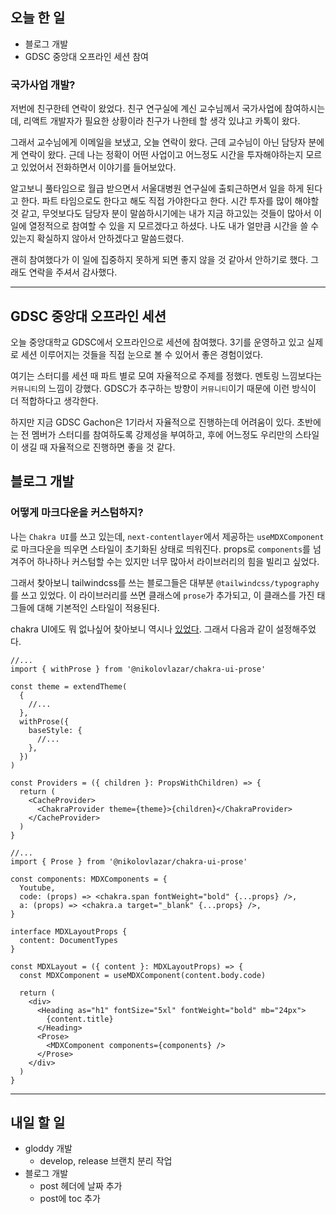 ## 오늘 한 일

- 블로그 개발
- GDSC 중앙대 오프라인 세션 참여

### 국가사업 개발?

저번에 친구한테 연락이 왔었다. 친구 연구실에 계신 교수님께서 국가사업에 참여하시는데, 리액트 개발자가 필요한 상황이라 친구가 나한테 할 생각 있냐고 카톡이 왔다.

그래서 교수님에게 이메일을 보냈고, 오늘 연락이 왔다. 근데 교수님이 아닌 담당자 분에게 연락이 왔다. 근데 나는 정확이 어떤 사업이고 어느정도 시간을 투자해야하는지 모르고 있었어서 전화하면서 이야기를 들어보았다.

알고보니 풀타임으로 월급 받으면서 서울대병원 연구실에 출퇴근하면서 일을 하게 된다고 한다. 파트 타임으로도 한다고 해도 직접 가야한다고 한다.
시간 투자를 많이 해야할 것 같고, 무엇보다도 담당자 분이 말씀하시기에는 내가 지금 하고있는 것들이 많아서 이 일에 열정적으로 참여할 수 있을 지 모르겠다고 하셨다. 나도 내가 얼만큼 시간을 쓸 수 있는지 확실하지 않아서 안하겠다고 말씀드렸다.

괜히 참여했다가 이 일에 집중하지 못하게 되면 좋지 않을 것 같아서 안하기로 했다. 그래도 연락을 주셔서 감사했다.

---

## GDSC 중앙대 오프라인 세션

오늘 중앙대학교 GDSC에서 오프라인으로 세션에 참여했다. 3기를 운영하고 있고 실제로 세션 이루어지는 것들을 직접 눈으로 볼 수 있어서 좋은 경험이었다.

여기는 스터디를 세션 때 파트 별로 모여 자율적으로 주제를 정했다. 멘토링 느낌보다는 `커뮤니티`의 느낌이 강했다.
GDSC가 추구하는 방향이 `커뮤니티`이기 때문에 이런 방식이 더 적합하다고 생각한다.

하지만 지금 GDSC Gachon은 1기라서 자율적으로 진행하는데 어려움이 있다. 초반에는 전 멤버가 스터디를 참여하도록 강제성을 부여하고, 후에 어느정도 우리만의 스타일이 생길 때 자율적으로 진행하면 좋을 것 같다.

## 블로그 개발

### 어떻게 마크다운을 커스텀하지?

나는 `Chakra UI`를 쓰고 있는데, `next-contentlayer`에서 제공하는 `useMDXComponent`로 마크다운을 띄우면 스타일이 초기화된 상태로 띄워진다. props로 `components`를 넘겨주어 하나하나 커스텀할 수는 있지만 너무 많아서 라이브러리의 힘을 빌리고 싶었다.

그래서 찾아보니 tailwindcss를 쓰는 블로그들은 대부분 `@tailwindcss/typography`를 쓰고 있었다. 이 라이브러리를 쓰면 클래스에 `prose`가 추가되고, 이 클래스를 가진 태그들에 대해 기본적인 스타일이 적용된다.

chakra UI에도 뭐 없나싶어 찾아보니 역시나 [있었다](https://chakra-ui.com/community/recipes/prose). 그래서 다음과 같이 설정해주었다.

```tsx:Providers.tsx
//...
import { withProse } from '@nikolovlazar/chakra-ui-prose'

const theme = extendTheme(
  {
    //...
  },
  withProse({
    baseStyle: {
      //...
    },
  })
)

const Providers = ({ children }: PropsWithChildren) => {
  return (
    <CacheProvider>
      <ChakraProvider theme={theme}>{children}</ChakraProvider>
    </CacheProvider>
  )
}
```

```tsx:MDXLayout.tsx
//...
import { Prose } from '@nikolovlazar/chakra-ui-prose'

const components: MDXComponents = {
  Youtube,
  code: (props) => <chakra.span fontWeight="bold" {...props} />,
  a: (props) => <chakra.a target="_blank" {...props} />,
}

interface MDXLayoutProps {
  content: DocumentTypes
}

const MDXLayout = ({ content }: MDXLayoutProps) => {
  const MDXComponent = useMDXComponent(content.body.code)

  return (
    <div>
      <Heading as="h1" fontSize="5xl" fontWeight="bold" mb="24px">
        {content.title}
      </Heading>
      <Prose>
        <MDXComponent components={components} />
      </Prose>
    </div>
  )
}
```

---

## 내일 할 일

- gloddy 개발
  - develop, release 브랜치 분리 작업
- 블로그 개발
  - post 헤더에 날짜 추가
  - post에 toc 추가
